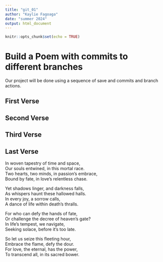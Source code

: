 ```yaml
---
title: "git_01"
author: "Kaylie Fagoaga"
date: "summer 2024"
output: html_document
---
```


```r
knitr::opts_chunk$set(echo = TRUE)
```
# Build a Poem with commits to different branches
Our project will be done using a sequence of save and commits and branch actions.
<!-- Do not modify or change any text in "!--" bracketed areas such as this --- these are instructions to
you, if you change any of this the git program will notice it and compromise your git merging strategy !-->

## First Verse 
<!--Put the first five lines of a poem by Lewis Carrol in this section!-->

## Second Verse
<!--Put the first five lines of a poem by Robert Frost here!-->

## Third Verse
<!--Put the first two verses of The Walrus and the Carpenter here!-->

## Last Verse
<!--Put a short poem you created using chatGPT of 20 to 30 lines,here!-->

In woven tapestry of time and space,  
Our souls entwined, in this mortal race.   
Two hearts, two minds, in passion's embrace,  
Bound by fate, in love's relentless chase.  
  
Yet shadows linger, and darkness falls,  
As whispers haunt these hallowed halls.  
In every joy, a sorrow calls,  
A dance of life within death's thralls.  
  
For who can defy the hands of fate,  
Or challenge the decree of heaven's gate?  
In life's tempest, we navigate,  
Seeking solace, before it's too late.  
  
So let us seize this fleeting hour,  
Embrace the flame, defy the dour.  
For love, the eternal, has the power,  
To transcend all, in its sacred bower.  


